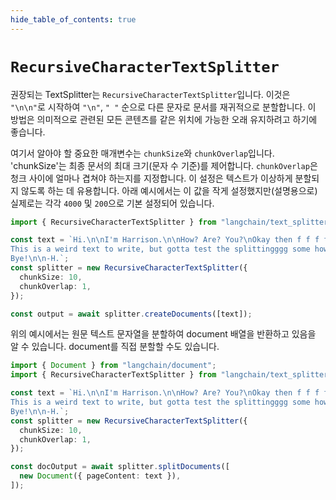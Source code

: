 ```yaml
---
hide_table_of_contents: true
---
```


# `RecursiveCharacterTextSplitter`

권장되는 TextSplitter는 `RecursiveCharacterTextSplitter`입니다. 이것은 `"\n\n"`로 시작하여 `"\n"`, `" "` 순으로 다른 문자로 문서를 재귀적으로 분할합니다. 이 방법은 의미적으로 관련된 모든 콘텐츠를 같은 위치에 가능한 오래 유지하려고 하기에 좋습니다.

여기서 알아야 할 중요한 매개변수는 `chunkSize`와 `chunkOverlap`입니다. 'chunkSize'는 최종 문서의 최대 크기(문자 수 기준)를 제어합니다. `chunkOverlap`은 청크 사이에 얼마나 겹쳐야 하는지를 지정합니다. 이 설정은 텍스트가 이상하게 분할되지 않도록 하는 데 유용합니다. 아래 예시에서는 이 값을 작게 설정했지만(설명용으로) 실제로는 각각 `4000` 및 `200`으로 기본 설정되어 있습니다.

```typescript
import { RecursiveCharacterTextSplitter } from "langchain/text_splitter";

const text = `Hi.\n\nI'm Harrison.\n\nHow? Are? You?\nOkay then f f f f.
This is a weird text to write, but gotta test the splittingggg some how.\n\n
Bye!\n\n-H.`;
const splitter = new RecursiveCharacterTextSplitter({
  chunkSize: 10,
  chunkOverlap: 1,
});

const output = await splitter.createDocuments([text]);
```

위의 예시에서는 원문 텍스트 문자열을 분할하여 document 배열을 반환하고 있음을 알 수 있습니다. document를 직접 분할할 수도 있습니다.

```typescript
import { Document } from "langchain/document";
import { RecursiveCharacterTextSplitter } from "langchain/text_splitter";

const text = `Hi.\n\nI'm Harrison.\n\nHow? Are? You?\nOkay then f f f f.
This is a weird text to write, but gotta test the splittingggg some how.\n\n
Bye!\n\n-H.`;
const splitter = new RecursiveCharacterTextSplitter({
  chunkSize: 10,
  chunkOverlap: 1,
});

const docOutput = await splitter.splitDocuments([
  new Document({ pageContent: text }),
]);
```
